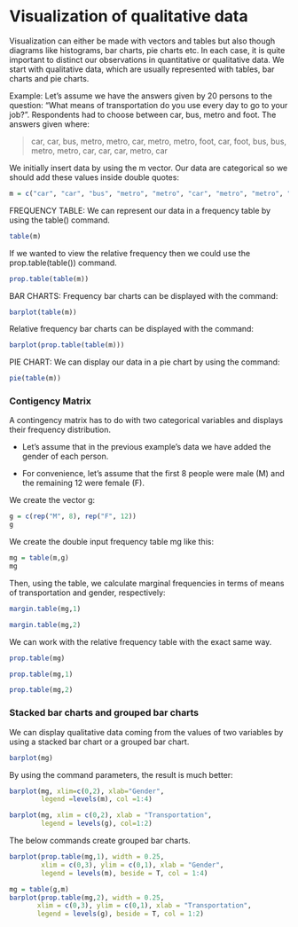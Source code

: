 # Visualization of qualitative data

Visualization can either be made with vectors and tables but also though diagrams like histograms, bar charts, pie charts etc. In each case, it is quite important to distinct our observations in quantitative or qualitative data. We start with qualitative data, which are usually represented with tables, bar charts and pie charts.

Example: Let’s assume we have the answers given by 20 persons to the question: “What means of transportation do you use every day to go to your job?”. Respondents had to choose between car, bus, metro and foot. The answers given where:

> car, car, bus, metro, metro, car, metro, metro, foot, car, foot, bus, bus, metro, metro, car, car, car, metro, car

We initially insert data by using the m vector. Our data are categorical so we should add these values inside double quotes:

```r
m = c("car", "car", "bus", "metro", "metro", "car", "metro", "metro", "foot", "car", "foot", "bus", "bus", "metro", "metro", "car", "car", "car", "metro", "car")
```

FREQUENCY TABLE: We can represent our data in a frequency table by using the table() command.

```r
table(m)
```

If we wanted to view the relative frequency then we could use the prop.table(table()) command.

```r
prop.table(table(m))
```

BAR CHARTS: Frequency bar charts can be displayed with the command:

```r
barplot(table(m))
```

Relative frequency bar charts can be displayed with the command:

```r
barplot(prop.table(table(m)))
```

PIE CHART: We can display our data in a pie chart by using the command:

```r
pie(table(m))
```

### Contigency Matrix

A contingency matrix has to do with two categorical variables and displays their frequency distribution.

-   Let’s assume that in the previous example’s data we have added the gender of each person.

-   For convenience, let’s assume that the first 8 people were male (M) and the remaining 12 were female (F).

We create the vector g:

```r
g = c(rep("M", 8), rep("F", 12))
g
```

We create the double input frequency table mg like this:

```r
mg = table(m,g)
mg
```

Then, using the table, we calculate marginal frequencies in terms of means of transportation and gender, respectively:

```r
margin.table(mg,1)
```

```r
margin.table(mg,2)
```

We can work with the relative frequency table with the exact same way.

```r
prop.table(mg)
```

```r
prop.table(mg,1)
```

```r
prop.table(mg,2)
```

### Stacked bar charts and grouped bar charts

We can display qualitative data coming from the values of two variables by using a stacked bar chart or a grouped bar chart.

```r
barplot(mg)
```

By using the command parameters, the result is much better:

```r
barplot(mg, xlim=c(0,2), xlab="Gender",
        legend =levels(m), col =1:4)
```

```r
barplot(mg, xlim = c(0,2), xlab = "Transportation",
        legend = levels(g), col=1:2)
```

The below commands create grouped bar charts.

```r
barplot(prop.table(mg,1), width = 0.25,
        xlim = c(0,3), ylim = c(0,1), xlab = "Gender",
        legend = levels(m), beside = T, col = 1:4)
```

```r
mg = table(g,m)
barplot(prop.table(mg,2), width = 0.25,
       xlim = c(0,3), ylim = c(0,1), xlab = "Transportation",
       legend = levels(g), beside = T, col = 1:2)
```
